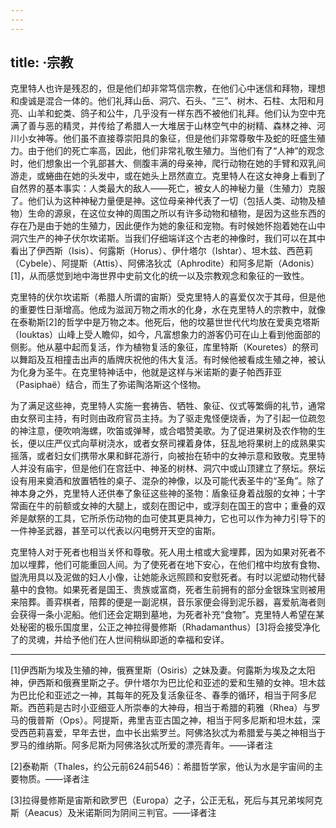 ```yaml
---
---
---
```

title: ·宗教
---




克里特人也许是残忍的，但是他们却非常笃信宗教，在他们心中迷信和拜物，理想和虔诚是混合一体的。他们礼拜山岳、洞穴、石头、“三”、树木、石柱、太阳和月亮、山羊和蛇类、鸽子和公牛，几乎没有一样东西不被他们礼拜。他们认为空中充满了善与恶的精灵，并传给了希腊人一大堆居于山林空气中的树精、森林之神、河川小女神等。他们虽不直接尊崇阳具的象征，但是他们非常尊敬牛及蛇的旺盛生殖力。由于他们的死亡率高，因此，他们非常礼敬生殖力。当他们有了“人神”的观念时，他们想象出一个乳部甚大、侧腹丰满的母亲神，爬行动物在她的手臂和双乳间游走，或蜷曲在她的头发中，或在她头上昂然直立。克里特人在这女神身上看到了自然界的基本事实：人类最大的敌人——死亡，被女人的神秘力量（生殖力）克服了。他们认为这种神秘力量便是神。这位母亲神代表了一切（包括人类、动物及植物）生命的源泉，在这位女神的周围之所以有许多动物和植物，是因为这些东西的存在乃是由于她的生殖力，因此便作为她的象征和宠物。有时候她怀抱着她在山中洞穴生产的神子伏尔坎诺斯。当我们仔细端详这个古老的神像时，我们可以在其中看出了伊西斯（Isis）、何露斯（Horus）、伊什塔尔（Ishtar）、坦木兹、西芭莉（Cybele）、阿提斯（Attis）、阿佛洛狄忒（Aphrodite）和阿多尼斯（Adonis）[1]，从而感觉到地中海世界中史前文化的统一以及宗教观念和象征的一致性。

克里特的伏尔坎诺斯（希腊人所谓的宙斯）受克里特人的喜爱仅次于其母，但是他的重要性日渐增高。他成为滋润万物之雨水的化身，水在克里特人的宗教中，就像在泰勒斯[2]的哲学中是万物之本。他死后，他的坟墓世世代代均放在爱奥克塔斯（Iouktas）山峰上受人瞻仰，如今，凡富想象力的游客仍可在山上看到他面部的侧影。他从墓中起而复活，作为植物复活的象征，库里特斯（Kouretes）的祭司以舞蹈及互相撞击出声的盾牌庆祝他的伟大复活。有时候他被看成生殖之神，被认为化身为圣牛。在克里特神话中，他就是这样与米诺斯的妻子帕西菲亚（Pasiphaë）结合，而生了弥诺陶洛斯这个怪物。

为了满足这些神，克里特人实施一套祷告、牺牲、象征、仪式等繁缛的礼节，通常由女祭司主持，有时则由政府官员主持。为了驱走鬼怪便烧香，为了引起一位疏忽的神注意，便吹响海螺，吹笛或弹琴，或合唱赞美歌。为了促进果树及农作物的生长，便以庄严仪式向草树浇水，或者女祭司裸着身体，狂乱地将果树上的成熟果实摇落，或者妇女们携带水果和鲜花游行，向被抬在轿中的女神示意和致敬。克里特人并没有庙宇，但是他们在宫廷中、神圣的树林、洞穴中或山顶建立了祭坛。祭坛设有用来奠酒和放置牺牲的桌子、混杂的神像，以及可能代表圣牛的“圣角”。除了神本身之外，克里特人还供奉了象征这些神的圣物：盾象征身着战服的女神；十字常画在牛的前额或女神的大腿上，或刻在图记中，或浮刻在国王的宫中；重叠的双斧是献祭的工具，它所杀伤动物的血可使其更具神力，它也可以作为神力引导下的一件神圣武器，甚至可以代表以闪电劈开天空的宙斯。

克里特人对于死者也相当关怀和尊敬。死人用土棺或大瓮埋葬，因为如果对死者不加以埋葬，他们可能重回人间。为了使死者在地下安心，在他们棺中均放有食物、盥洗用具以及泥做的妇人小像，让她能永远照顾和安慰死者。有时以泥塑动物代替墓中的食物。如果死者是国王、贵族或富商，死者生前拥有的部分金银珠宝则被用来陪葬。善弈棋者，陪葬的便是一副泥棋，音乐家便会得到泥乐器，喜爱航海者则会获得一条小泥船。他们还会定期到墓地，为死者补充“食物”。克里特人希望在某处秘密的极乐国度里，公正之神拉得曼修斯（Rhadamanthus）[3]将会接受净化了的灵魂，并给予他们在人世间稍纵即逝的幸福和安详。



* * *



[1]伊西斯为埃及生殖的神，俄赛里斯（Osiris）之妹及妻。何露斯为埃及之太阳神，伊西斯和俄赛里斯之子。伊什塔尔为巴比伦和亚述的爱和生殖的女神。坦木兹为巴比伦和亚述之一神，其每年的死及复活象征冬、春季的循环，相当于阿多尼斯。西芭莉是古时小亚细亚人所崇奉的大神母，相当于希腊的莉雅（Rhea）与罗马的俄普斯（Ops）。阿提斯，弗里吉亚古国之神，相当于阿多尼斯和坦木兹，深受西芭莉喜爱，早年去世，血中长出紫罗兰。阿佛洛狄忒为希腊爱与美之神相当于罗马的维纳斯。阿多尼斯为阿佛洛狄忒所爱的漂亮青年。——译者注

[2]泰勒斯（Thales，约公元前624前546）：希腊哲学家，他认为水是宇宙间的主要物质。——译者注

[3]拉得曼修斯是宙斯和欧罗巴（Europa）之子，公正无私，死后与其兄弟埃阿克斯（Aeacus）及米诺斯同为阴间三判官。——译者注